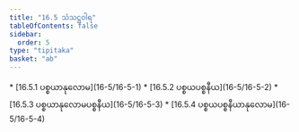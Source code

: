 ```yaml
---
title: "16.5 သံသဋ္ဌဝါရ"
tableOfContents: false
sidebar:
  order: 5
type: "tipitaka"
basket: "ab"
---
```



<DynamicBreadcrumb />



<TableOfContents>
* [16.5.1 ပစ္စယာနုလောမ](16-5/16-5-1)
* [16.5.2 ပစ္စယပစ္စနီယ](16-5/16-5-2)
* [16.5.3 ပစ္စယာနုလောမပစ္စနီယ](16-5/16-5-3)
* [16.5.4 ပစ္စယပစ္စနီယာနုလောမ](16-5/16-5-4)
</TableOfContents>